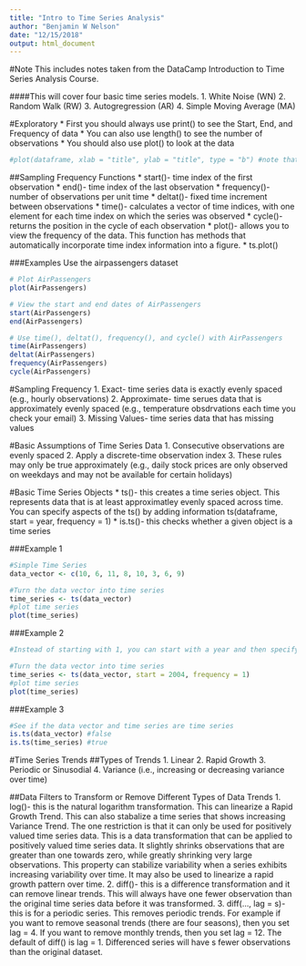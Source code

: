 ```yaml
---
title: "Intro to Time Series Analysis"
author: "Benjamin W Nelson"
date: "12/15/2018"
output: html_document
---
```


#Note
This includes notes taken from the DataCamp Introduction to Time Series Analysis Course.

####This will cover four basic time series models.
1. White Noise (WN)
2. Random Walk (RW)
3. Autogregression (AR)
4. Simple Moving Average (MA)

#Exploratory
* First you should always use print() to see the Start, End, and Frequency of data
* You can also use length() to see the number of observations
* You should also use plot() to look at the data

```r
#plot(dataframe, xlab = "title", ylab = "title", type = "b") #note that type = "b" provides both data points and a line connecting each point
```

##Sampling Frequency Functions
* start()- time index of the first observation
* end()- time index of the last observation
* frequency()- number of observations per unit time
* deltat()- fixed time increment between observations
* time()- calculates a vector of time indices, with one element for each time index on which the series was observed
* cycle()- returns the position in the cycle of each observation
* plot()- allows you to view the frequency of the data. This function has methods that automatically incorporate time index information into a figure.
* ts.plot()

###Examples
Use the airpassengers dataset
```r
# Plot AirPassengers
plot(AirPassengers)

# View the start and end dates of AirPassengers
start(AirPassengers)
end(AirPassengers)

# Use time(), deltat(), frequency(), and cycle() with AirPassengers 
time(AirPassengers)
deltat(AirPassengers)
frequency(AirPassengers)
cycle(AirPassengers)

```


#Sampling Frequency
1. Exact- time series data is exactly evenly spaced (e.g., hourly observations)
2. Approximate- time serues data that is approximately evenly spaced (e.g., temperature obsdrvations each time you check your email)
3. Missing Values- time series data that has missing values

#Basic Assumptions of Time Series Data
1. Consecutive observations are evenly spaced
2. Apply a discrete-time observation index
3. These rules may only be true approximately (e.g., daily stock prices are only observed on weekdays and may not be available for certain holidays)

#Basic Time Series Objects
* ts()- this creates a time series object. This represents data that is at least approximatley evenly spaced across time. You can specify aspects of the ts() by adding information ts(dataframe, start = year, frequency = 1)
* is.ts()- this checks whether a given object is a time series

###Example 1
```r
#Simple Time Series
data_vector <- c(10, 6, 11, 8, 10, 3, 6, 9)

#Turn the data vector into time series
time_series <- ts(data_vector)
#plot time series
plot(time_series)
```

###Example 2
```r
#Instead of starting with 1, you can start with a year and then specify the frequency of observations

#Turn the data vector into time series
time_series <- ts(data_vector, start = 2004, frequency = 1)
#plot time series
plot(time_series)
```

###Example 3
```r
#See if the data vector and time series are time series
is.ts(data_vector) #false
is.ts(time_series) #true
```

#Time Series Trends
##Types of Trends
1. Linear
2. Rapid Growth
3. Periodic or Sinusodial
4. Variance (i.e., increasing or decreasing variance over time)

##Data Filters to Transform or Remove Different Types of Data Trends
1. log()- this is the natural logarithm transformation. This can linearize a Rapid Growth Trend. This can also stabalize a time series that shows increasing Variance Trend. The one restriction is that it can only be used for positively valued time series data. This is a data transformation that can be applied to positively valued time series data. It slightly shrinks observations that are greater than one towards zero, while greatly shrinking very large observations. This property can stabilize variability when a series exhibits increasing variability over time. It may also be used to linearize a rapid growth pattern over time.
2. diff()- this is a difference transformation and it can remove linear trends. This will always have one fewer observation than the original time series data before it was transformed.
3. diff(..., lag = s)- this is for a periodic series. This removes periodic trends. For example if you want to remove seasonal trends (there are four seasons), then you set lag = 4. If you want to remove monthly trends, then you set lag = 12. The default of diff() is lag = 1. Differenced series will have s fewer observations than the original dataset.














